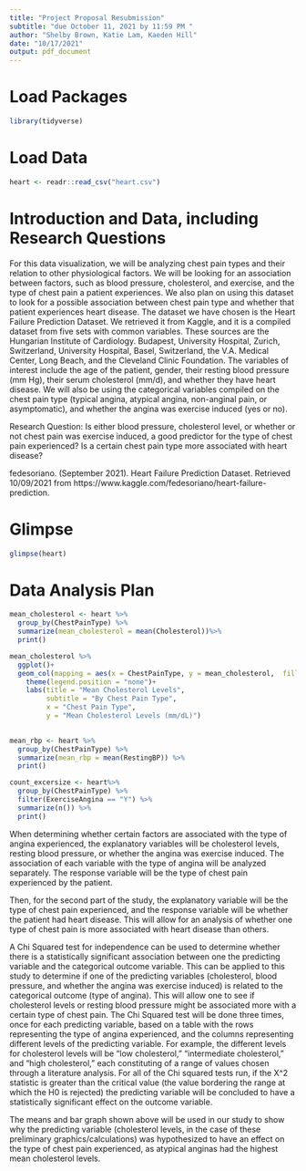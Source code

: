 ```yaml
---
title: "Project Proposal Resubmission"
subtitle: "due October 11, 2021 by 11:59 PM "
author: "Shelby Brown, Katie Lam, Kaeden Hill"
date: "10/17/2021"
output: pdf_document
---
```


# Load Packages
```r
library(tidyverse) 
``` 

# Load Data
```r
heart <- readr::read_csv("heart.csv")
```

# Introduction and Data, including Research Questions
For this data visualization, we will be analyzing chest pain types and their relation to other physiological factors. We will be looking for an association between factors, such as blood pressure, cholesterol, and exercise, and the type of chest pain a patient experiences. We also plan on using this dataset to look for a possible association between chest pain type and whether that patient experiences heart disease. The dataset we have chosen is the Heart Failure Prediction Dataset. We retrieved it from Kaggle, and it is a compiled dataset from five sets with common variables. These sources are the Hungarian Institute of Cardiology. Budapest, University Hospital, Zurich, Switzerland, University Hospital, Basel, Switzerland, the V.A. Medical Center, Long Beach, and the Cleveland Clinic Foundation. The variables of interest include the age of the patient, gender, their resting blood pressure (mm Hg), their serum cholesterol (mm/d), and whether they have heart disease. We will also be using the categorical variables compiled on the chest pain type (typical angina, atypical angina, non-anginal pain, or asymptomatic), and whether the angina was exercise induced (yes or no).

Research Question: Is either blood pressure, cholesterol level, or whether or not chest pain was exercise induced, a good predictor for the type of chest pain experienced? Is a certain chest pain type more associated with heart disease?

fedesoriano. (September 2021). Heart Failure Prediction Dataset. Retrieved 10/09/2021 from https://www.kaggle.com/fedesoriano/heart-failure-prediction.

# Glimpse

```r
glimpse(heart)
```

# Data Analysis Plan

```r

mean_cholesterol <- heart %>%
  group_by(ChestPainType) %>%
  summarize(mean_cholesterol = mean(Cholesterol))%>%
  print()

```
```r

mean_cholesterol %>%
  ggplot()+
  geom_col(mapping = aes(x = ChestPainType, y = mean_cholesterol,  fill = ChestPainType), position = "dodge")+
  	theme(legend.position = "none")+
    labs(title = "Mean Cholesterol Levels",
         subtitle = "By Chest Pain Type",
         x = "Chest Pain Type",
         y = "Mean Cholesterol Levels (mm/dL)")
  
```
```r
mean_rbp <- heart %>%
  group_by(ChestPainType) %>%
  summarize(mean_rbp = mean(RestingBP)) %>%
  print()

```
```r
count_excersize <- heart%>%
  group_by(ChestPainType) %>%
  filter(ExerciseAngina == "Y") %>%
  summarize(n()) %>%
  print()

```
When determining whether certain factors are associated with the type of angina experienced, the explanatory variables will be cholesterol levels, resting blood pressure, or whether the angina was exercise induced. The association of each variable with the type of angina will be analyzed separately. The response variable will be the type of chest pain experienced by the patient. 

Then, for the second part of the study, the explanatory variable will be the type of chest pain experienced, and the response variable will be whether the patient had heart disease. This will allow for an analysis of whether one type of chest pain is more associated with heart disease than others.

A Chi Squared test for independence can be used to determine whether there is a statistically significant association between one the predicting variable and the categorical outcome variable. This can be applied to this study to determine if one of the predicting variables (cholesterol, blood pressure, and whether the angina was exercise induced) is related to the categorical outcome (type of angina). This will allow one to see if cholesterol levels or resting blood pressure might be associated more with a certain type of chest pain. The Chi Squared test will be done three times, once for each predicting variable, based on a table with the rows representing the type of angina experienced, and the columns representing different levels of the predicting variable. For example, the different levels for cholesterol levels will be "low cholesterol," "intermediate cholesterol," and "high cholesterol," each constituting of a range of values chosen through a literature analysis. For all of the Chi squared tests run, if the X^2 statistic is greater than the critical value (the value bordering the range at which the H0 is rejected) the predicting variable will be concluded to have a statistically significant effect on the outcome variable. 

The means and bar graph shown above will be used in our study to show why the predicting variable (cholesterol levels, in the case of these preliminary graphics/calculations) was hypothesized to have an effect on the type of chest pain experienced, as atypical anginas had the highest mean cholesterol levels.

